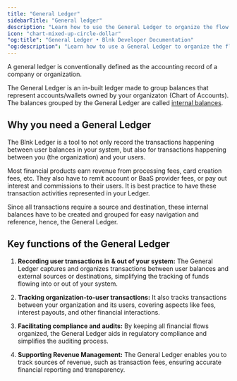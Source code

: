 ```yaml
---
title: "General Ledger"
sidebarTitle: "General ledger"
description: "Learn how to use the General Ledger to organize the flow of funds in your application."
icon: "chart-mixed-up-circle-dollar"
"og:title": "General Ledger • Blnk Developer Documentation"
"og:description": "Learn how to use a General Ledger to organize the flow of funds in your application."
---
```



<Info>
A general ledger is conventionally defined as the accounting record of a company or organization.
</Info>

The General Ledger is an in-built ledger made to group balances that represent accounts/wallets owned by your organizaton (Chart of Accounts). The balances grouped by the General Ledger are called [internal balances](/balances/internal-balances).

## Why you need a General Ledger

The Blnk Ledger is a tool to not only record the transactions happening between user balances in your system, but also for transactions happening between you (the organization) and your users.

Most financial products earn revenue from processing fees, card creation fees, etc. They also have to remit account or BaaS provider fees, or pay out interest and commissions to their users. It is best practice to have these transaction activities represented in your Ledger.

Since all transactions require a source and destination, these internal balances have to be created and grouped for easy navigation and reference, hence, the General Ledger. 

<CardGroup>
  <Card title="Creating internal balances" iconType="duotone" icon="abacus" href="../balances/internal-balances"></Card>
  <Card title="Architecting your ledger" iconType="duotone" icon="sitemap" href="architecture"></Card>
</CardGroup>

## Key functions of the General Ledger

1. **Recording user transactions in & out of your system:** The General Ledger captures and organizes transactions between user balances and external sources or destinations, simplifying the tracking of funds flowing into or out of your system.

2. **Tracking organization-to-user transactions:** It also tracks transactions between your organization and its users, covering aspects like fees, interest payouts, and other financial interactions.

3. **Facilitating compliance and audits:** By keeping all financial flows organized, the General Ledger aids in regulatory compliance and simplifies the auditing process.

4. **Supporting Revenue Management:** The General Ledger enables you to track sources of revenue, such as transaction fees, ensuring accurate financial reporting and transparency.

<NeedHelp />